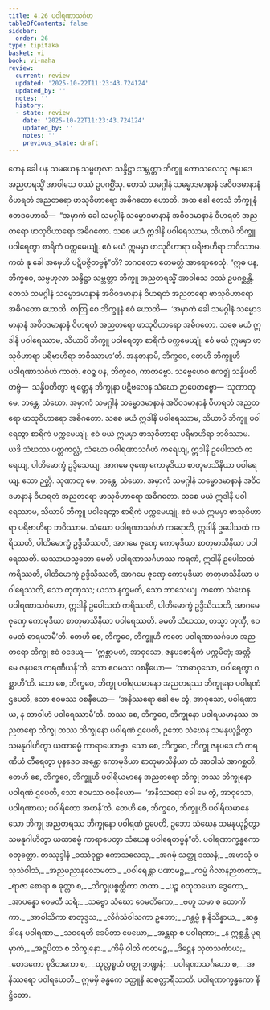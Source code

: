 ```yaml
---
title: 4.26 ပဝါရဏာသင်္ဂဟ
tableOfContents: false
sidebar:
  order: 26
type: tipitaka
basket: vi
book: vi-maha
review:
  current: review
  updated: '2025-10-22T11:23:43.724124'
  updated_by: ''
  notes: ''
  history:
  - state: review
    date: '2025-10-22T11:23:43.724124'
    updated_by: ''
    notes: ''
    previous_state: draft
---
```



<ReviewStatus review={frontmatter.review} showDetails={true} />

<HypothesisAnnotation frontmatter={frontmatter} />

<DynamicBreadcrumb />

<Division number="241" book="vi-maha" e="ch" v="3" p="261">

<Paragraph number="1111" book="vi-maha">
တေန ခေါ ပန သမယေန သမ္ဗဟုလာ သန္ဒိဋ္ဌာ သမ္ဘတ္တာ ဘိက္ခူ ကောသလေသု ဇနပဒေ အညတရသ္မိံ အာဝါသေ ဝဿံ ဥပဂစ္ဆိံသု. တေသံ သမဂ္ဂါနံ သမ္မောဒမာနာနံ အဝိဝဒမာနာနံ ဝိဟရတံ အညတရော ဖာသုဝိဟာရော အဓိဂတော ဟောတိ. အထ ခေါ တေသံ ဘိက္ခူနံ ဧတဒဟောသိ—  “အမှာကံ ခေါ သမဂ္ဂါနံ သမ္မောဒမာနာနံ အဝိဝဒမာနာနံ ဝိဟရတံ အညတရော ဖာသုဝိဟာရော အဓိဂတော. သစေ မယံ ဣဒါနိ ပဝါရေဿာမ, သိယာပိ ဘိက္ခူ ပဝါရေတွာ စာရိကံ ပက္ကမေယျုံ. ဧဝံ မယံ ဣမမှာ ဖာသုဝိဟာရာ ပရိဗာဟိရာ ဘဝိဿာမ. ကထံ နု ခေါ အမှေဟိ ပဋိပဇ္ဇိတဗ္ဗန်”တိ? ဘဂဝတော ဧတမတ္ထံ အာရောစေသုံ.
</Paragraph>

<Paragraph number="1112" book="vi-maha">
“ဣဓ ပန, ဘိက္ခဝေ, သမ္ဗဟုလာ သန္ဒိဋ္ဌာ သမ္ဘတ္တာ ဘိက္ခူ အညတရသ္မိံ အာဝါသေ ဝဿံ ဥပဂစ္ဆန္တိ. တေသံ သမဂ္ဂါနံ သမ္မောဒမာနာနံ အဝိဝဒမာနာနံ ဝိဟရတံ အညတရော ဖာသုဝိဟာရော အဓိဂတော ဟောတိ. တတြ စေ ဘိက္ခူနံ ဧဝံ ဟောတိ—  ‘အမှာကံ ခေါ သမဂ္ဂါနံ သမ္မောဒမာနာနံ အဝိဝဒမာနာနံ ဝိဟရတံ အညတရော ဖာသုဝိဟာရော အဓိဂတော. သစေ မယံ ဣဒါနိ ပဝါရေဿာမ, သိယာပိ ဘိက္ခူ ပဝါရေတွာ စာရိကံ ပက္ကမေယျုံ. ဧဝံ မယံ ဣမမှာ ဖာသုဝိဟာရာ ပရိဗာဟိရာ ဘဝိဿာမာ’တိ. အနုဇာနာမိ, ဘိက္ခဝေ, တေဟိ ဘိက္ခူဟိ ပဝါရဏာသင်္ဂဟံ ကာတုံ. ဧဝဉ္စ ပန, ဘိက္ခဝေ, ကာတဗ္ဗော. သဗ္ဗေဟေဝ ဧကဇ္ဈံ သန္နိပတိတဗ္ဗံ—  သန္နိပတိတွာ ဗျတ္တေန ဘိက္ခုနာ ပဋိဗလေန သံဃော ဉာပေတဗ္ဗော—
</Paragraph>

<Paragraph number="1113" book="vi-maha">
‘သုဏာတု မေ, ဘန္တေ, သံဃော. အမှာကံ သမဂ္ဂါနံ သမ္မောဒမာနာနံ အဝိဝဒမာနာနံ ဝိဟရတံ အညတရော ဖာသုဝိဟာရော အဓိဂတော. သစေ မယံ ဣဒါနိ ပဝါရေဿာမ, သိယာပိ ဘိက္ခူ ပဝါရေတွာ စာရိကံ ပက္ကမေယျုံ. ဧဝံ မယံ ဣမမှာ ဖာသုဝိဟာရာ ပရိဗာဟိရာ ဘဝိဿာမ. ယဒိ သံဃဿ ပတ္တကလ္လံ, သံဃော ပဝါရဏာသင်္ဂဟံ ကရေယျ, ဣဒါနိ ဥပေါသထံ ကရေယျ, ပါတိမောက္ခံ ဥဒ္ဒိသေယျ, အာဂမေ ဇုဏှေ ကောမုဒိယာ စာတုမာသိနိယာ ပဝါရေယျ. ဧသာ ဉတ္တိ.
</Paragraph>

<Paragraph number="1114" book="vi-maha">
သုဏာတု မေ, ဘန္တေ, သံဃော. အမှာကံ သမဂ္ဂါနံ သမ္မောဒမာနာနံ အဝိဝဒမာနာနံ ဝိဟရတံ အညတရော ဖာသုဝိဟာရော အဓိဂတော. သစေ မယံ ဣဒါနိ ပဝါရေဿာမ, သိယာပိ ဘိက္ခူ ပဝါရေတွာ စာရိကံ ပက္ကမေယျုံ. ဧဝံ မယံ ဣမမှာ ဖာသုဝိဟာရာ ပရိဗာဟိရာ ဘဝိဿာမ. သံဃော ပဝါရဏာသင်္ဂဟံ ကရောတိ, ဣဒါနိ ဥပေါသထံ ကရိဿတိ, ပါတိမောက္ခံ ဥဒ္ဒိသိဿတိ, အာဂမေ ဇုဏှေ ကောမုဒိယာ စာတုမာသိနိယာ ပဝါရေဿတိ. ယဿာယသ္မတော ခမတိ ပဝါရဏာသင်္ဂဟဿ ကရဏံ, ဣဒါနိ ဥပေါသထံ ကရိဿတိ, ပါတိမောက္ခံ ဥဒ္ဒိသိဿတိ, အာဂမေ ဇုဏှေ ကောမုဒိယာ စာတုမာသိနိယာ ပဝါရေဿတိ, သော တုဏှဿ; ယဿ နက္ခမတိ, သော ဘာသေယျ.
</Paragraph>

<Paragraph number="1115" book="vi-maha">
ကတော သံဃေန ပဝါရဏာသင်္ဂဟော, ဣဒါနိ ဥပေါသထံ ကရိဿတိ, ပါတိမောက္ခံ ဥဒ္ဒိသိဿတိ, အာဂမေ ဇုဏှေ ကောမုဒိယာ စာတုမာသိနိယာ ပဝါရေဿတိ. ခမတိ သံဃဿ, တသ္မာ တုဏှီ, ဧဝမေတံ ဓာရယာမီ’တိ.
</Paragraph>

<Paragraph number="1116" book="vi-maha">
တေဟိ စေ, ဘိက္ခဝေ, ဘိက္ခူဟိ ကတေ ပဝါရဏာသင်္ဂဟေ အညတရော ဘိက္ခု ဧဝံ ဝဒေယျ—  ‘ဣစ္ဆာမဟံ, အာဝုသော, ဇနပဒစာရိကံ ပက္ကမိတုံ; အတ္ထိ မေ ဇနပဒေ ကရဏီယန်’တိ, သော ဧဝမဿ ဝစနီယော—  ‘သာဓာဝုသော, ပဝါရေတွာ ဂစ္ဆာဟီ’တိ. သော စေ, ဘိက္ခဝေ, ဘိက္ခု ပဝါရယမာနော အညတရဿ ဘိက္ခုနော ပဝါရဏံ ဌပေတိ, သော ဧဝမဿ ဝစနီယော—  ‘အနိဿရော ခေါ မေ တွံ, အာဝုသော, ပဝါရဏာယ, န တာဝါဟံ ပဝါရေဿာမီ’တိ. တဿ စေ, ဘိက္ခဝေ, ဘိက္ခုနော ပဝါရယမာနဿ အညတရော ဘိက္ခု တဿ ဘိက္ခုနော ပဝါရဏံ ဌပေတိ, ဥဘော သံဃေန သမနုယုဉ္ဇိတွာ သမနုဂါဟိတွာ ယထာဓမ္မံ ကာရာပေတဗ္ဗာ. သော စေ, ဘိက္ခဝေ, ဘိက္ခု ဇနပဒေ တံ ကရဏီယံ တီရေတွာ ပုနဒေဝ အန္တော ကောမုဒိယာ စာတုမာသိနိယာ တံ အာဝါသံ အာဂစ္ဆတိ, တေဟိ စေ, ဘိက္ခဝေ, ဘိက္ခူဟိ ပဝါရိယမာနေ အညတရော ဘိက္ခု တဿ ဘိက္ခုနော ပဝါရဏံ ဌပေတိ, သော ဧဝမဿ ဝစနီယော—  ‘အနိဿရော ခေါ မေ တွံ, အာဝုသော, ပဝါရဏာယ; ပဝါရိတော အဟန်’တိ. တေဟိ စေ, ဘိက္ခဝေ, ဘိက္ခူဟိ ပဝါရိယမာနေ သော ဘိက္ခု အညတရဿ ဘိက္ခုနော ပဝါရဏံ ဌပေတိ, ဥဘော သံဃေန သမနုယုဉ္ဇိတွာ သမနုဂါဟိတွာ ယထာဓမ္မံ ကာရာပေတွာ သံဃေန ပဝါရေတဗ္ဗန်”တိ.

</Paragraph>
</Division>

<Paragraph number="1117" type="center" book="vi-maha">
ပဝါရဏာက္ခန္ဓကော စတုတ္ထော.



</Paragraph>

<Paragraph number="1118" type="center" book="vi-maha">
တဿုဒ္ဒါနံ


</Paragraph>

<Paragraph number="1119" type="verses" book="vi-maha">
_ဝဿံဝုဋ္ဌာ ကောသလေသု,_  
_အဂမုံ သတ္ထု ဒဿနံ;_  
_အဖာသုံ ပသုသံဝါသံ,_  
_အညမညာနုလောမတာ._  

</Paragraph>

<Paragraph number="1120" type="verses" book="vi-maha">
_ပဝါရေန္တာ ပဏာမဉ္စ,_  
_ကမ္မံ ဂိလာနဉာတကာ;_  
_ရာဇာ စောရာ စ ဓုတ္တာ စ,_  
_ဘိက္ခုပစ္စတ္ထိကာ တထာ._  

</Paragraph>

<Paragraph number="1121" type="verses" book="vi-maha">
_ပဉ္စ စတုတယော ဒွေကော,_  
_အာပန္နော ဝေမတီ သရိ;_  
_သဗ္ဗော သံဃော ဝေမတိကော,_  
_ဗဟူ သမာ စ ထောကိကာ._  

</Paragraph>

<Paragraph number="1122" type="verses" book="vi-maha">
_အာဝါသိကာ စာတုဒ္ဒသ,_  
_လိင်္ဂသံဝါသကာ ဥဘော;_  
_ဂန္တဗ္ဗံ န နိသိန္နာယ,_  
_ဆန္ဒဒါနေ ပဝါရဏာ._  

</Paragraph>

<Paragraph number="1123" type="verses" book="vi-maha">
_သဝရေဟိ ခေပိတာ မေဃော,_  
_အန္တရာ စ ပဝါရဏာ;_  
_န ဣစ္ဆန္တိ ပုရမှာကံ,_  
_အဋ္ဌပိတာ စ ဘိက္ခုနော._  

</Paragraph>

<Paragraph number="1124" type="verses" book="vi-maha">
_ကိမှိ ဝါတိ ကတမဉ္စ,_  
_ဒိဋ္ဌေန သုတသင်္ကာယ;_  
_စောဒကော စုဒိတကော စ,_  
_ထုလ္လစ္စယံ ဝတ္ထု ဘဏ္ဍနံ;_  
_ပဝါရဏာသင်္ဂဟော စ,_  
_အနိဿရော ပဝါရယေတိ._  


</Paragraph>

<Paragraph number="1125" type="center" book="vi-maha">
ဣမမှိ ခန္ဓကေ ဝတ္ထူနိ ဆစတ္တာရီသာတိ.



</Paragraph>

<Paragraph number="1126" type="center" book="vi-maha">
ပဝါရဏာက္ခန္ဓကော နိဋ္ဌိတော.
</Paragraph>